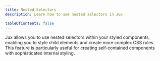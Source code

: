 ```yaml
---
title: Nested Selectors
description: Learn how to use nested selectors in Jux

tableOfContents: false
---
```



Jux allows you to use nested selectors within your styled components, enabling you to style child elements and create more complex CSS rules. This feature is particularly useful for creating self-contained components with sophisticated internal styling.


<CodePreview code={nestedSelectorsRaw}><NestedSelectors /></CodePreview>